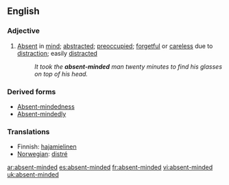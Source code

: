 ==English==
===Adjective===
{{en-adj}}
#[[Absent]] in [[mind]]; [[abstracted]]; [[preoccupied]]; [[forgetful]] or [[careless]] due to [[distract]]ion; easily [[distract]]ed
#:''It took the '''absent-minded''' man twenty minutes to find his glasses on top of his head.''

===Derived forms===
*[[Absent-mindedness]] 
*[[Absent-mindedly]]

===Translations===
*Finnish: [[hajamielinen]]
*[[Norwegian]]: [[distré]]

[[ar:absent-minded]]
[[es:absent-minded]]
[[fr:absent-minded]]
[[vi:absent-minded]]
[[uk:absent-minded]]